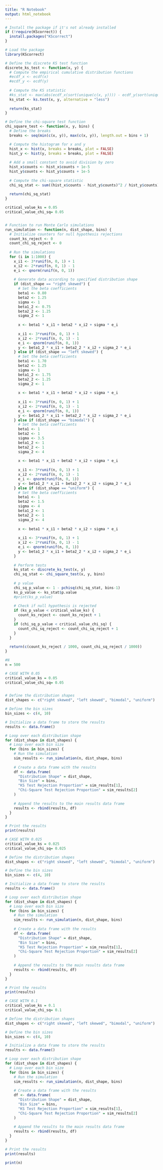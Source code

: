 ---
title: "R Notebook"
output: html_notebook
---

```{r}
# Install the package if it's not already installed
if (!require(KScorrect)) {
  install.packages("KScorrect")
}
```

```{r}
# Load the package
library(KScorrect)

```


```{r}
# Define the discrete KS test function
discrete_ks_test <- function(x, y) {
  # Compute the empirical cumulative distribution functions
  #ecdf_x <- ecdf(x)
  #ecdf_y <- ecdf(y)
  
  # Compute the KS statistic
  #ks_stat <- max(abs(ecdf_x(sort(unique(c(x, y)))) - ecdf_y(sort(unique(c(x, y))))))
  ks_stat <- ks.test(x, y, alternative = "less")
  
  return(ks_stat)
}

# Define the chi-square test function
chi_square_test <- function(x, y, bins) {
  # Define the breaks
  breaks <- seq(min(c(x, y)), max(c(x, y)), length.out = bins + 1)

  # Compute the histogram for x and y
  hist_x <- hist(x, breaks = breaks, plot = FALSE)
  hist_y <- hist(y, breaks = breaks, plot = FALSE)
  
  # Add a small constant to avoid division by zero
  hist_x$counts <- hist_x$counts + 1e-5
  hist_y$counts <- hist_y$counts + 1e-5
  
  # Compute the chi-square statistic
  chi_sq_stat <- sum((hist_x$counts - hist_y$counts)^2 / hist_y$counts)
  
  return(chi_sq_stat)
}

critical_value_ks = 0.05
critical_value_chi_sq= 0.05


# Function to run Monte Carlo simulations
run_simulation <- function(n, dist_shape, bins) {
  # Initialize counters for null hypothesis rejections
  count_ks_reject <- 0
  count_chi_sq_reject <- 0
  
  # Run the simulations
  for (i in 1:1000) {
    x_i1 <- 3*runif(n, 0, 1) + 1
    x_i2 <- 2*runif(n, 0, 1) - 1
    e_i <- qnorm(runif(n, 0, 1))
    
    # Generate data according to specified distribution shape
    if (dist_shape == "right skewed") {
      # Set the beta coefficients
      beta1 <- 0.80
      beta2 <- 1.25
      sigma <- 1
      beta1_2 <- 0.75
      beta2_2 <- 1.25
      sigma_2 <- 1
      
      x <- beta1 * x_i1 + beta2 * x_i2 + sigma * e_i
      
      x_i1 <- 3*runif(n, 0, 1) + 1
      x_i2 <- 2*runif(n, 0, 1) - 1
      e_i <- qnorm(runif(n, 0, 1))
      y <- beta1_2 * x_i1 + beta2_2 * x_i2 + sigma_2 * e_i
    } else if (dist_shape == "left skewed") {
      # Set the beta coefficients
      beta1 <- 1.70
      beta2 <- 1.25
      sigma <- 1
      beta1_2 <- 1.75
      beta2_2 <- 1.25
      sigma_2 <- 1
      
      x <- beta1 * x_i1 + beta2 * x_i2 + sigma * e_i
      
      x_i1 <- 3*runif(n, 0, 1) + 1
      x_i2 <- 2*runif(n, 0, 1) - 1
      e_i <- qnorm(runif(n, 0, 1))
      y <- beta1_2 * x_i1 + beta2_2 * x_i2 + sigma_2 * e_i
    } else if (dist_shape == "bimodal") {
      # Set the beta coefficients
      beta1 <- 1
      beta2 <- 1
      sigma <- 3.5
      beta1_2 <- 1
      beta2_2 <- 1
      sigma_2 <- 4
      
      x <- beta1 * x_i1 + beta2 * x_i2 + sigma * e_i
      
      x_i1 <- 3*runif(n, 0, 1) + 1
      x_i2 <- 2*runif(n, 0, 1) - 1
      e_i <- qnorm(runif(n, 0, 1))
      y <- beta1_2 * x_i1 + beta2_2 * x_i2 + sigma_2 * e_i
    } else if (dist_shape == "uniform") {
      # Set the beta coefficients
      beta1 <- 1
      beta2 <- 1.5
      sigma <- 4
      beta1_2 <- 1
      beta2_2 <- 1
      sigma_2 <- 4
      
      x <- beta1 * x_i1 + beta2 * x_i2 + sigma * e_i
      
      x_i1 <- 3*runif(n, 0, 1) + 1
      x_i2 <- 2*runif(n, 0, 1) - 1
      e_i <- qnorm(runif(n, 0, 1))
      y <- beta1_2 * x_i1 + beta2_2 * x_i2 + sigma_2 * e_i
    }
      
    # Perform tests
    ks_stat <- discrete_ks_test(x, y)
    chi_sq_stat <- chi_square_test(x, y, bins)
    
    # p value
    chi_sq_p_value <- 1 - pchisq(chi_sq_stat, bins-1)
    ks_p_value <- ks_stat$p.value
    #print(ks_p_value)
    
    # Check if null hypothesis is rejected
    if (ks_p_value < critical_value_ks) {
      count_ks_reject <- count_ks_reject + 1
    }
    if (chi_sq_p_value < critical_value_chi_sq) {
      count_chi_sq_reject <- count_chi_sq_reject + 1
    }
  }
  
  return(c(count_ks_reject / 1000, count_chi_sq_reject / 1000))
}
```

```{r}
#N
n = 500
```

```{r}
# CASE WITH 0.05
critical_value_ks = 0.05
critical_value_chi_sq= 0.05


# Define the distribution shapes
dist_shapes <- c("right skewed", "left skewed", "bimodal", "uniform")

# Define the bin sizes
bin_sizes <- c(4, 10)

# Initialize a data frame to store the results
results <- data.frame()

# Loop over each distribution shape
for (dist_shape in dist_shapes) {
  # Loop over each bin size
  for (bins in bin_sizes) {
    # Run the simulation
    sim_results <- run_simulation(n, dist_shape, bins)
    
    # Create a data frame with the results
    df <- data.frame(
      "Distribution Shape" = dist_shape,
      "Bin Size" = bins,
      "KS Test Rejection Proportion" = sim_results[1],
      "Chi-Square Test Rejection Proportion" = sim_results[2]
    )
    
    # Append the results to the main results data frame
    results <- rbind(results, df)
  }
}

# Print the results
print(results)
```

```{r}
# CASE WITH 0.025
critical_value_ks = 0.025
critical_value_chi_sq= 0.025

# Define the distribution shapes
dist_shapes <- c("right skewed", "left skewed", "bimodal", "uniform")

# Define the bin sizes
bin_sizes <- c(4, 10)

# Initialize a data frame to store the results
results <- data.frame()

# Loop over each distribution shape
for (dist_shape in dist_shapes) {
  # Loop over each bin size
  for (bins in bin_sizes) {
    # Run the simulation
    sim_results <- run_simulation(n, dist_shape, bins)
    
    # Create a data frame with the results
    df <- data.frame(
      "Distribution Shape" = dist_shape,
      "Bin Size" = bins,
      "KS Test Rejection Proportion" = sim_results[1],
      "Chi-Square Test Rejection Proportion" = sim_results[2]
    )
    
    # Append the results to the main results data frame
    results <- rbind(results, df)
  }
}

# Print the results
print(results)
```

```{r}
# CASE WITH 0.1
critical_value_ks = 0.1
critical_value_chi_sq= 0.1

# Define the distribution shapes
dist_shapes <- c("right skewed", "left skewed", "bimodal", "uniform")

# Define the bin sizes
bin_sizes <- c(4, 10)

# Initialize a data frame to store the results
results <- data.frame()

# Loop over each distribution shape
for (dist_shape in dist_shapes) {
  # Loop over each bin size
  for (bins in bin_sizes) {
    # Run the simulation
    sim_results <- run_simulation(n, dist_shape, bins)
    
    # Create a data frame with the results
    df <- data.frame(
      "Distribution Shape" = dist_shape,
      "Bin Size" = bins,
      "KS Test Rejection Proportion" = sim_results[1],
      "Chi-Square Test Rejection Proportion" = sim_results[2]
    )
    
    # Append the results to the main results data frame
    results <- rbind(results, df)
  }
}

# Print the results
print(results)
```
```{r}
print(n)
```

